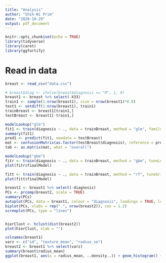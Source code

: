 ```yaml
---
title: "Analysis"
author: "Shih-Ni Prim"
date: "2020-10-29"
output: pdf_document
---
```


```r
knitr::opts_chunk$set(echo = TRUE)
library(tidyverse)
library(caret)
library(ggfortify)
```

# Read in data  

```r
breast <- read_csv("data.csv")
```
```r
# breast$diag <- ifelse(breast$diagnosis == "M", 1, 0)
breast1 <- breast %>% select(-X33)
train1 <- sample(1:nrow(breast1), size = nrow(breast1)*0.8)
test1 <- setdiff(1:nrow(breast1), train1)
trainBreast <- breast1[train1,]
testBreast <- breast1[-train1,]

modelLookup("glm")
fit1 <- train(diagnosis ~ ., data = trainBreast, method = "glm", family = "binomial", trControl = trainControl(method = "cv", number = 10))
summary(fit1)
pred1 <- predict(fit1, newdata = testBreast)
mat <- confusionMatrix(as.factor(testBreast$diagnosis), reference = pred1)
tab <- as.matrix(mat, what = "overall")

modelLookup("gbm")
fitr <- train(diagnosis ~ ., data = trainBreast, method = "gbm", tuneLength = 5, trControl = trainControl(method = "cv", number = 10), verbose = FALSE)
plot(fitr$finalModel)

fitt <- train(diagnosis ~ ., data = trainBreast, method = "rf", tuneGrid = expand.grid(data.frame(mtry=5)), trControl = trainControl(method = "cv", number = 10))
plot(fitt$finalModel)
```

```r
breast2 <- breast1 %>% select(-diagnosis)
PCs <- prcomp(breast2, scale = TRUE)
summary(PCs)
autoplot(PCs, data = breast1, colour = "diagnosis", loadings = TRUE, loadings.colour = "blue", loadings.label = TRUE, loadings.label.size = 3)
biplot(PCs, xlabs = rep(".", nrow(breast2)), cex = 1.2)
screeplot(PCs, type = "lines")


hierClust <- hclust(dist(breast2))
plot(hierClust, xlab = "")
```




```r
colnames(breast1)
varz <- c("id", "texture_mean", "radius_se")
breast2 <- breast1 %>% select(varz)
summary(breast$radius_mean)
ggplot(breast1, aes(x = radius_mean, ..density..)) + geom_histogram() + geom_density()
```

